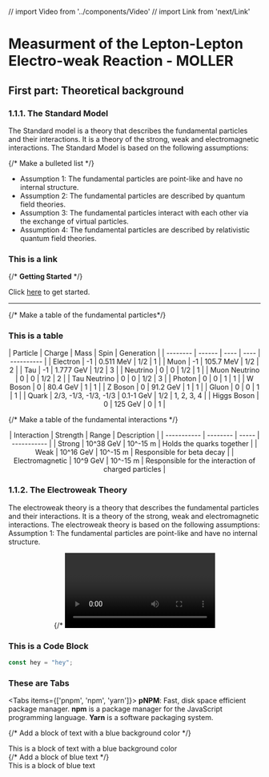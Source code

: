 // import Video from '../components/Video'
// import Link from 'next/Link'

# Measurment of the Lepton-Lepton Electro-weak Reaction - MOLLER 

## First part: Theoretical background

### 1.1.1. The Standard Model
The Standard model is a theory that describes the fundamental particles and their interactions. It is a theory of the strong, weak and electromagnetic interactions. The Standard Model is based on the following assumptions:

{/* Make a bulleted list */}
* Assumption 1: The fundamental particles are point-like and have no internal structure.
* Assumption 2: The fundamental particles are described by quantum field theories.
* Assumption 3: The fundamental particles interact with each other via the exchange of virtual particles.
* Assumption 4: The fundamental particles are described by relativistic quantum field theories.

### This is a link
{/* <Link href="/docs/next/getting-started">**Getting Started**</Link> */}

Click [here](/docs/next/getting-started) to get started.

---

{/* Make a table of the fundamental particles*/}
### This is a table
<div align = "center">
| Particle | Charge | Mass | Spin | Generation |
| -------- | ------ | ---- | ---- | ---------- |
| Electron | -1 | 0.511 MeV | 1/2 | 1 |
| Muon | -1 | 105.7 MeV | 1/2 | 2 |
| Tau | -1 | 1.777 GeV | 1/2 | 3 |
| Neutrino | 0 | 0 | 1/2 | 1 |
| Muon Neutrino | 0 | 0 | 1/2 | 2 |
| Tau Neutrino | 0 | 0 | 1/2 | 3 |
| Photon | 0 | 0 | 1 | 1 |
| W Boson | 0 | 80.4 GeV | 1 | 1 |
| Z Boson | 0 | 91.2 GeV | 1 | 1 |
| Gluon | 0 | 0 | 1 | 1 |
| Quark | 2/3, -1/3, -1/3, -1/3 | 0.1-1 GeV | 1/2 | 1, 2, 3, 4 |
| Higgs Boson | 0 | 125 GeV | 0 | 1 |
</div>

{/* Make a table of the fundamental interactions */}
<div align = "center">
| Interaction | Strength | Range | Description |
| ----------- | -------- | ----- | ----------- |
| Strong | 10^38 GeV | 10^-15 m | Holds the quarks together |
| Weak | 10^16 GeV | 10^-15 m | Responsible for beta decay |
| Electromagnetic | 10^9 GeV | 10^-15 m | Responsible for the interaction of charged particles |
</div>



### 1.1.2. The Electroweak Theory
The electroweak theory is a theory that describes the fundamental particles and their interactions. It is a theory of the strong, weak and electromagnetic interactions. The electroweak theory is based on the following assumptions:
Assumption 1: The fundamental particles are point-like and have no internal structure.<br />

<div align = "center">
  {/* <Video video={{src: '/videos/lights_go.mp4', title: 'This is a Video'}}/> */}
</div>

### This is a Code Block
```js filename="What haha" {3} copy
const hey = "hey";
```
 ### These are Tabs
<Tabs items={['pnpm', 'npm', 'yarn']}>
  <Tab>
    **pNPM**: Fast, disk space efficient package manager.
  </Tab>
  <Tab>
    **npm** is a package manager for the JavaScript programming language.
  </Tab>
  <Tab>
    **Yarn** is a software packaging system.
  </Tab>
</Tabs>

{/* Add a block of text with a blue background color */}
<div style={{backgroundColor: 'blue', color: 'white', padding: '1rem'}}>
  This is a block of text with a blue background color
</div>
{/* Add a block of blue text */}
<div style={{color: 'blue'}}>
  This is a block of blue text
</div>